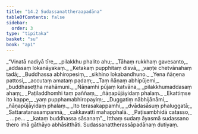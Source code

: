 ```yaml
---
title: "14.2 Sudassanattheraapadāna"
tableOfContents: false
sidebar:
  order: 3
type: "tipitaka"
basket: "su"
book: "ap1"
---
```



<DynamicBreadcrumb />

<Division number="10" book="ap1">

<Paragraph number="2193" type="verses" book="ap1">
_“Vinatā nadiyā tīre,_  
_pilakkhu phalito ahu;_  
_Tāhaṃ rukkhaṃ gavesanto,_  
_addasaṃ lokanāyakaṃ._  

</Paragraph>

</Division>
<Division number="11" book="ap1">

<Paragraph number="2194" type="verses" book="ap1">
_Ketakaṃ pupphitaṃ disvā,_  
_vaṇṭe chetvānahaṃ tadā;_  
_Buddhassa abhiropesiṃ,_  
_sikhino lokabandhuno._  

</Paragraph>

</Division>
<Division number="12" book="ap1">

<Paragraph number="2195" type="verses" book="ap1">
_Yena ñāṇena pattosi,_  
_accutaṃ amataṃ padaṃ;_  
_Taṃ ñāṇaṃ abhipūjemi,_  
_buddhaseṭṭha mahāmuni._  

</Paragraph>

</Division>
<Division number="13" book="ap1">

<Paragraph number="2196" type="verses" book="ap1">
_Ñāṇamhi pūjaṃ katvāna,_  
_pilakkhumaddasaṃ ahaṃ;_  
_Paṭiladdhomhi taṃ paññaṃ,_  
_ñāṇapūjāyidaṃ phalaṃ._  

</Paragraph>

</Division>
<Division number="14" book="ap1">

<Paragraph number="2197" type="verses" book="ap1">
_Ekattiṃse ito kappe,_  
_yaṃ pupphamabhiropayiṃ;_  
_Duggatiṃ nābhijānāmi,_  
_ñāṇapūjāyidaṃ phalaṃ._  

</Paragraph>

</Division>
<Division number="15" book="ap1">

<Paragraph number="2198" type="verses" book="ap1">
_Ito terasakappamhi,_  
_dvādasāsuṃ phaluggatā;_  
_Sattaratanasampannā,_  
_cakkavattī mahapphalā._  

</Paragraph>

</Division>
<Division number="16" book="ap1">

<Paragraph number="2199" type="verses" book="ap1">
_Paṭisambhidā catasso,_  
_ …pe… _  
_kataṃ buddhassa sāsanaṃ”._  

</Paragraph>

<Paragraph number="2200" book="ap1">
Itthaṃ sudaṃ āyasmā sudassano thero imā gāthāyo abhāsitthāti.

</Paragraph>
</Division>

<Paragraph number="2201" type="center" book="ap1">
Sudassanattherassāpadānaṃ dutiyaṃ.
</Paragraph>